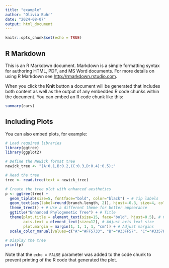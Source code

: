 ---
title: "example"
author: "Olivia Buhr"
date: "2024-08-07"
output: html_document
---

```{r setup, include=FALSE}
knitr::opts_chunk$set(echo = TRUE)
```

## R Markdown

This is an R Markdown document. Markdown is a simple formatting syntax for authoring HTML, PDF, and MS Word documents. For more details on using R Markdown see <http://rmarkdown.rstudio.com>.

When you click the **Knit** button a document will be generated that includes both content as well as the output of any embedded R code chunks within the document. You can embed an R code chunk like this:

```{r cars}
summary(cars)
```

## Including Plots

You can also embed plots, for example:

```{r pressure, echo=FALSE}
# Load required libraries
library(ggtree)
library(ggplot2)

# Define the Newick format tree
newick_tree <- "(A:0.1,B:0.2,(C:0.3,D:0.4):0.5);"

# Read the tree
tree <- read.tree(text = newick_tree)

# Create the tree plot with enhanced aesthetics
p <- ggtree(tree) + 
  geom_tiplab(size=5, fontface="bold", color="black") + # Tip labels
  geom_text(aes(label=round(branch.length, 2)), hjust=-0.3, size=4, color="gray") + # Branch lengths
  theme_tree2() + # Use a different theme for better appearance
  ggtitle("Enhanced Phylogenetic Tree") + # Title
  theme(plot.title = element_text(size=15, face="bold", hjust=0.5), # Center title
        axis.text = element_text(size=12), # Adjust axis text size
        plot.margin = margin(1, 1, 1, 1, "cm")) + # Adjust margins
  scale_color_manual(values=c("A"="#FF5733", "B"="#33FF57", "C"="#3357FF", "D"="#FF33A1")) # Custom colors

# Display the tree
print(p)
```

Note that the `echo = FALSE` parameter was added to the code chunk to prevent printing of the R code that generated the plot.
